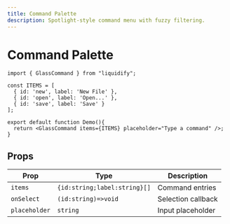 ```yaml
---
title: Command Palette
description: Spotlight-style command menu with fuzzy filtering.
---
```


# Command Palette

```tsx live
import { GlassCommand } from "liquidify";

const ITEMS = [
  { id: 'new', label: 'New File' },
  { id: 'open', label: 'Open...' },
  { id: 'save', label: 'Save' }
];

export default function Demo(){
  return <GlassCommand items={ITEMS} placeholder="Type a command" />;
}
```

## Props

| Prop | Type | Description |
|------|------|-------------|
| `items` | `{id:string;label:string}[]` | Command entries |
| `onSelect` | `(id:string)=>void` | Selection callback |
| `placeholder` | `string` | Input placeholder |
